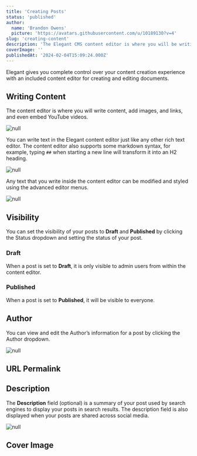 ```yaml
---
title: 'Creating Posts'
status: 'published'
author:
  name: 'Brandon Owens'
  picture: 'https://avatars.githubusercontent.com/u/10189130?v=4'
slug: 'creating-content'
description: 'The Elegant CMS content editor is where you will be writing content, adding images, links, and even embedded YouTube videos. '
coverImage: ''
publishedAt: '2024-02-04T15:09:24.000Z'
---
```


Elegant gives you complete control over your content creation experience with an included content editor for creating and editing documents.

## Writing Content

The content editor is where you will write content, add images, and links, and even embed YouTube videos.



<div class="my-8 shadow-xl"><img class="rounded-xl" src="/api/images/screenshot-2024-02-04-153841-cyMT.png" alt="null"></div>



You can write text in the Elegant content editor just like any other rich text editor. The content editor also supports some markdown syntax, for example, typing `##` when starting a new line will transform it into an H2 heading.



<div class="my-8 shadow-xl"><img class="rounded-xl" src="/api/images/screenshot-2024-02-04-154025-cxND.png" alt="null"></div>



Any text that you write inside the content editor can be modified and styled using the advanced editor menus.



<div class="my-8 shadow-xl"><img class="rounded-xl" src="/api/images/screenshot-2024-02-04-154233-I4ND.png" alt="null"></div>



## Visibility

You can set the visibility of your posts to **Draft** and **Published** by clicking the Status dropdown and setting the status of your post.

### Draft

When a post is set to **Draft**, it is only visible to admin users from within the content editor.

### Published

When a post is set to **Published**, it will be visible to everyone.



## Author

You can view and edit the Author’s information for a post by clicking the Author dropdown.

![null](/api/images/screenshot-2024-02-04-161221-QzNj.png)

## URL Permalink

## Description

The **Description** field (optional) is a summary of your post used by search engines to display your posts in search results. The description field is also displayed when your posts are shared across social media.



<div class="my-8 shadow-xl"><img class="rounded-xl" src="/api/images/screenshot-2024-02-04-145918-gyNz.png" alt="null"></div>



## Cover Image



